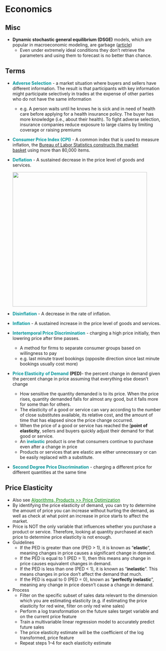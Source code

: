# Economics {#sec-econ .unnumbered}

## Misc {#sec-econ-misc .unnumbered}

-   **Dynamic stochastic general equilibrium (DSGE)** models, which are popular in macroeconomic modeling, are garbage ([article](https://marginalrevolution.com/marginalrevolution/2022/11/a-big-and-embarrassing-challenge-to-dsge-models.html))
    -   Even under extremely ideal conditions they don't retrieve the parameters and using them to forecast is no better than chance.

## Terms {#sec-econ-terms .unnumbered}

-   [**Adverse Selection**]{style="color: #009499"} - a market situation where buyers and sellers have different information. The result is that participants with key information might participate selectively in trades at the expense of other parties who do not have the same information

    -   e.g. A person waits until he knows he is sick and in need of health care before applying for a health insurance policy. The buyer has more knowledge (i.e., about their health). To fight adverse selection, insurance companies reduce exposure to large claims by limiting coverage or raising premiums

-   [**Consumer Price Index (CPI)**]{style="color: #009499"} - A common index that is used to measure inflation, the [Bureau of Labor Statistics constructs the market basket](https://www.bls.gov/cpi/questions-and-answers.htm) using more than 80,000 items.

-   [**Deflation**]{style="color: #009499"} - A sustained decrease in the price level of goods and services.

    ![](_resources/Economics.resources/term-deflation-1.png){.lightbox width="432"}

-   [**Disinflation**]{style="color: #009499"} - A decrease in the rate of inflation.

-   [**Inflation**]{style="color: #009499"} - A sustained increase in the price level of goods and services.

-   [**Intertemporal Price Discrimination**]{style="color: #009499"} - charging a high price initially, then lowering price after time passes.

    -   A method for firms to separate consumer groups based on willingness to pay
    -   e.g. last minute travel bookings (opposite direction since last minute bookings usually cost more)

-   [**Price Elasticity**]{style="color: #009499"} [**of Demand**]{style="color: #009499"} **(PED)**- the percent change in demand given the percent change in price assuming that everything else doesn't change

    -   How sensitive the quantity demanded is to its price. When the price rises, quantity demanded falls for almost any good, but it falls more for some than for others.
    -   The elasticity of a good or service can vary according to the number of close substitutes available, its relative cost, and the amount of time that has elapsed since the price change occurred.
    -   When the price of a good or service has reached the \[**point of elasticity**, sellers and buyers quickly adjust their demand for that good or service.
    -   An [**inelastic**]{style="color: #009499"} product is one that consumers continue to purchase even after a change in price
    -   Products or services that are elastic are either unnecessary or can be easily replaced with a substitute.

-   [**Second Degree Price Discrimination**]{style="color: #009499"} - charging a different price for different quantities at the same time

## Price Elasticity {#sec-econ-pricelas .unnumbered}

-   Also see [Algorithms, Products \>\> Price Optimization](https://ercbk.github.io/Data-Science-Notebook/qmd/algorithms-product.html#sec-alg-prod-prcopt){style="color: green"}
-   By identifying the price elasticity of demand, you can try to determine the amount of price you can increase without hurting the demand, as well as check at what point an increase in price starts to affect the market.
-   Price is NOT the only variable that influences whether you purchase a product or service. Therefore, looking at quantity purchased at each price to determine price elasticity is not enough.
-   Guidelines
    -   If the PED is greater than one (PED \> 1), it is known as "**elastic**", meaning changes in price causes a significant change in demand.
    -   If the PED is equal to 1 (PED = 1), then this means any change in price causes equivalent changes in demand.
    -   If the PED is less than one (PED \< 1), it is known as "**inelastic**". This means changes in price don't affect the demand that much.
    -   If the PED is equal to 0 (PED = 0), known as "**perfectly inelastic**", meaning any change in price doesn't cause a change in demand.
-   Process
    -   Filter on the specific subset of sales data relevant to the dimension which you are estimating elasticity (e.g. if estimating the price elasticity for red wine, filter on only red wine sales)
    -   Perform a log transformation on the future sales target variable and on the current price feature
    -   Train a multivariable linear regression model to accurately predict future sales
    -   The price elasticity estimate will be the coefficient of the log transformed, price feature
    -   Repeat steps 1--4 for each elasticity estimate
